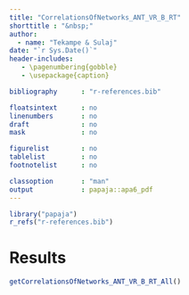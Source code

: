 ```yaml
---
title: "CorrelationsOfNetworks_ANT_VR_B_RT"
shorttitle : "&nbsp;"
author: 
  - name: "Tekampe & Sulaj"
date: "`r Sys.Date()`"
header-includes:
   - \pagenumbering{gobble}
   - \usepackage{caption}

bibliography      : "r-references.bib"

floatsintext      : no
linenumbers       : no
draft             : no
mask              : no

figurelist        : no
tablelist         : no
footnotelist      : no

classoption       : "man"
output            : papaja::apa6_pdf
---
```


```r
library("papaja")
r_refs("r-references.bib")
```

\captionsetup[table]{labelformat=empty}

# Results
```r
getCorrelationsOfNetworks_ANT_VR_B_RT_All()
```